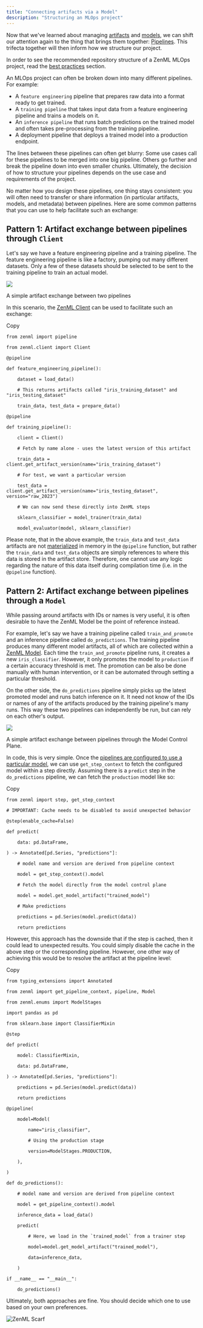 ```yaml
---
title: "Connecting artifacts via a Model"
description: "Structuring an MLOps project"
---
```


Now that we've learned about managing [artifacts](/user-guide/starter-guide/manage-artifacts) and [models](/user-guide/starter-guide/track-ml-models), we can shift our attention again to the thing that brings them together: [Pipelines](/user-guide/starter-guide/create-an-ml-pipeline). This trifecta together will then inform how we structure our project.

In order to see the recommended repository structure of a ZenML MLOps project, read the [best practices](/how-to/setting-up-a-project-repository/best-practices) section.

An MLOps project can often be broken down into many different pipelines. For example:

* A `feature engineering` pipeline that prepares raw data into a format ready to get trained.
* A `training pipeline` that takes input data from a feature engineering pipeline and trains a models on it.
* An `inference pipeline` that runs batch predictions on the trained model and often takes pre-processing from the training pipeline.
* A deployment pipeline that deploys a trained model into a production endpoint.

The lines between these pipelines can often get blurry: Some use cases call for these pipelines to be merged into one big pipeline. Others go further and break the pipeline down into even smaller chunks. Ultimately, the decision of how to structure your pipelines depends on the use case and requirements of the project.

No matter how you design these pipelines, one thing stays consistent: you will often need to transfer or share information (in particular artifacts, models, and metadata) between pipelines. Here are some common patterns that you can use to help facilitate such an exchange:

## Pattern 1: Artifact exchange between pipelines through `Client`

Let's say we have a feature engineering pipeline and a training pipeline. The feature engineering pipeline is like a factory, pumping out many different datasets. Only a few of these datasets should be selected to be sent to the training pipeline to train an actual model.

![](/images/how-to/use-the-model-control-plane/files%2Fv0%2Fb%2Fgitbook-x-prod.appspot.com%2Fo%2Fspaces%252FSXceRPgF1t4PqY7HbePb%252Fuploads%252Fgit-blob-19d869f106f7d37d63693897706abf91fcb3eba2%252Fartifact_exchange.png)

A simple artifact exchange between two pipelines

In this scenario, the [ZenML Client](/reference/python-client#client-methods) can be used to facilitate such an exchange:

Copy

```
from zenml import pipeline

from zenml.client import Client

@pipeline

def feature_engineering_pipeline():

    dataset = load_data()

    # This returns artifacts called "iris_training_dataset" and "iris_testing_dataset"

    train_data, test_data = prepare_data()

@pipeline

def training_pipeline():

    client = Client()

    # Fetch by name alone - uses the latest version of this artifact

    train_data = client.get_artifact_version(name="iris_training_dataset")

    # For test, we want a particular version

    test_data = client.get_artifact_version(name="iris_testing_dataset", version="raw_2023")

    # We can now send these directly into ZenML steps

    sklearn_classifier = model_trainer(train_data)

    model_evaluator(model, sklearn_classifier)
```

Please note, that in the above example, the `train_data` and `test_data` artifacts are not [materialized](/how-to/handle-data-artifacts/artifact-versioning) in memory in the `@pipeline` function, but rather the `train_data` and `test_data` objects are simply references to where this data is stored in the artifact store. Therefore, one cannot use any logic regarding the nature of this data itself during compilation time (i.e. in the `@pipeline` function).

## Pattern 2: Artifact exchange between pipelines through a `Model`

While passing around artifacts with IDs or names is very useful, it is often desirable to have the ZenML Model be the point of reference instead.

For example, let's say we have a training pipeline called `train_and_promote` and an inference pipeline called `do_predictions`. The training pipeline produces many different model artifacts, all of which are collected within a [ZenML Model](/user-guide/starter-guide/track-ml-models). Each time the `train_and_promote` pipeline runs, it creates a new `iris_classifier`. However, it only promotes the model to `production` if a certain accuracy threshold is met. The promotion can be also be done manually with human intervention, or it can be automated through setting a particular threshold.

On the other side, the `do_predictions` pipeline simply picks up the latest promoted model and runs batch inference on it. It need not know of the IDs or names of any of the artifacts produced by the training pipeline's many runs. This way these two pipelines can independently be run, but can rely on each other's output.

![](/images/how-to/use-the-model-control-plane/files%2Fv0%2Fb%2Fgitbook-x-prod.appspot.com%2Fo%2Fspaces%252FSXceRPgF1t4PqY7HbePb%252Fuploads%252Fgit-blob-90a30941fc416959e678b65fbd48aa4d0805c4f9%252Fmcp_pipeline_overview.png)

A simple artifact exchange between pipelines through the Model Control Plane.

In code, this is very simple. Once the [pipelines are configured to use a particular model](/user-guide/starter-guide/track-ml-models#configuring-a-model-in-a-pipeline), we can use `get_step_context` to fetch the configured model within a step directly. Assuming there is a `predict` step in the `do_predictions` pipeline, we can fetch the `production` model like so:

Copy

```
from zenml import step, get_step_context

# IMPORTANT: Cache needs to be disabled to avoid unexpected behavior

@step(enable_cache=False)

def predict(

    data: pd.DataFrame,

) -> Annotated[pd.Series, "predictions"]:

    # model name and version are derived from pipeline context

    model = get_step_context().model

    # Fetch the model directly from the model control plane

    model = model.get_model_artifact("trained_model")

    # Make predictions

    predictions = pd.Series(model.predict(data))

    return predictions
```

However, this approach has the downside that if the step is cached, then it could lead to unexpected results. You could simply disable the cache in the above step or the corresponding pipeline. However, one other way of achieving this would be to resolve the artifact at the pipeline level:

Copy

```
from typing_extensions import Annotated

from zenml import get_pipeline_context, pipeline, Model

from zenml.enums import ModelStages

import pandas as pd

from sklearn.base import ClassifierMixin

@step

def predict(

    model: ClassifierMixin,

    data: pd.DataFrame,

) -> Annotated[pd.Series, "predictions"]:

    predictions = pd.Series(model.predict(data))

    return predictions

@pipeline(

    model=Model(

        name="iris_classifier",

        # Using the production stage

        version=ModelStages.PRODUCTION,

    ),

)

def do_predictions():

    # model name and version are derived from pipeline context

    model = get_pipeline_context().model

    inference_data = load_data()

    predict(

        # Here, we load in the `trained_model` from a trainer step

        model=model.get_model_artifact("trained_model"),  

        data=inference_data,

    )

if __name__ == "__main__":

    do_predictions()
```

Ultimately, both approaches are fine. You should decide which one to use based on your own preferences.

![ZenML Scarf](/images/how-to/use-the-model-control-plane)